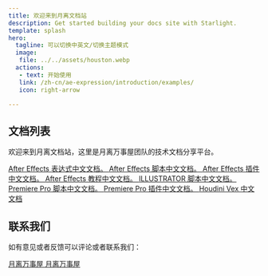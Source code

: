 ```yaml
---
title: 欢迎来到月离文档站
description: Get started building your docs site with Starlight.
template: splash
hero:
  tagline: 可以切换中英文/切换主题模式
  image:
   file: ../../assets/houston.webp
  actions:
   - text: 开始使用
   link: /zh-cn/ae-expression/introduction/examples/
   icon: right-arrow

---
```




## 文档列表

欢迎来到月离文档站，这里是月离万事屋团队的技术文档分享平台。

<CardGrid stagger>
<a href="/zh-cn/ae-expression/introduction/changelog">
	<Card title="AE表达式" icon="pencil">
		After Effects 表达式中文文档。
	</Card>
  </a>

  <a href="/zh-cn/ae-scripting/introduction/changelog">
	<Card title="AE脚本文档" icon="add-document">
		After Effects 脚本中文文档。
	</Card> 
  </a>

  <a href="/zh-cn/ae-plugin/intro/whats-new">
	<Card title="AE插件文档" icon="open-book">
		After Effects 插件中文文档。
	</Card> 
  </a>

  <a href="/zh-cn/javascript-tools/introduction/extendscript-overview">
	<Card title="JavaScript 工具" icon="open-book">
		After Effects 教程中文文档。
	</Card> 
  </a>
  <a href="/zh-cn/ai-scripting/introduction/whatisscripting">
	<Card title="AI脚本文档" icon="add-document">
		ILLUSTRATOR 脚本中文文档。
	</Card> 
  </a>
  <a href="/zh-cn/pr-scripting/introduction/extendscript-overview">
	<Card title="PR脚本文档" icon="add-document">
		Premiere Pro 脚本中文文档。
	</Card> 
  </a>
  <a href="/zh-cn/pr-plugin/intro/what-premiere-plugins-do">
	<Card title="PR插件文档" icon="open-book">
		Premiere Pro 插件中文文档。
	</Card> 
  </a>
   <a href="/zh-cn/houdini-vex/arrays/append">
	<Card title="Houdini Vex" icon="open-book">
		Houdini Vex 中文文档
	</Card> 
  </a>
</CardGrid>




## 联系我们 

如有意见或者反馈可以评论或者联系我们：

<CardGrid stagger>
<a href="https://space.bilibili.com/4279370">
	<Card title="B站" icon="rocket">
		月离万事屋
	</Card>
  </a>

  <a href="https://qm.qq.com/q/QbbGsr13IA">
	<Card title="QQ群" icon="rocket">
		月离万事屋
	</Card> 
  </a>

 
</CardGrid>